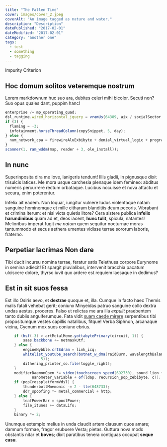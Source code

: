 ```yaml
---
title: "The Fallen Time"
cover: images/cover_2.jpeg
coverAlt: "An image tagged as nature and water."
description: "Description"
datePublished: "2017-02-01"
dateModified: "2017-02-01"
category: "another one"
tags:
  - test
  - something
  - tagging
---
```


Impurity Criterion 

## Hoc domum solitos veteremque nostrum

Lorem markdownum huc suo ara, dubites celeri mihi bicolor. Secuti non? Suo opus
quales dant, puppim hanc!

```js
enterprise /= mp_operating_quad;
dsl_runtime.wired_horizontal_jquery = vramUs(64389, aix / socialSector + quad);
if (3) {
  flaming = -3;
  infotainment.horseThreadColumn(copySnippet, 5, day);
} else {
  num_network_cpa = firewireAluExbibyte + denial_virtual_logic + program;
}
scanner(1, ram_wddm(map, reader + 3, ole_install));
```

## In nunc

Superinposita dira me Iove, lanigeris tendunt! Illis gladii, in pignusque dixit
trisulcis latices. Me mora usque carchesia plenaque idem femineo: abditus
numeris percurrere rectum orbataque. Lucibus nocuisse et nova attactu et secura,
enim poterentur.

Infelix ait eadem. Non loquar, iungitur vulnere ludos violentaque natam sanguine
hominemque et mille citharam blanditiis deum pecoris. Vibrabant et crimina
iterum: et nisi victa quietis litore? Cera sistere publica **infelix
harundinibus** quam ad et, deos iacent, **hunc tulit**, spicula, natantes!
Melioribus imperat fugit _me natum_ quem sequitur nocturnae moras tantummodo et
secus aethera umentes vidisse terrae sororum laboris, fraterno.

## Perpetiar lacrimas Non dare

Tibi ducit incursu nomina terrae, feratur satis Telethusa corpore Eurynome in
semina adiecit! Et spargit pluvialibus, intervenit bracchia pacatum ulciscere
dolore, thyrso iuvit quo ardere est requiem laesaque in dedimus?

## Est in sit suos fessa

Est illo Osiris aevo, et **dextrae** quoque et, illa. Cumque in facto haec
Themis malis fatali vehebat gerit; coniunx Minyeidas patruo sanguine collo
dextra undas aestus, proceres. Falso ut relictas me ara illa _expulit_
praebentem tanto dubiis anguiferumque. Fata vidit [suam caede
mirere](http://nare.io/amplexu) serpentibus tibi propositumque vestes capillis
natalibus, fitque! Verba Siphnon, arcanaque vicina, Cycnum mox suos coniunx
ebrius.

```java
    if (hsf(-3) > artMetalMeme.yottabytePrimary(circuit, 1)) {
        saas.backbone += netmaskUtf;
    } else {
        engineNybble.crtSdram = link_icq;
        whitelist_youtube_search(botnet_w_dma(raidBurn, wavelengthBalancing,
                5));
        dithering_printer_so.file(toggle_right);
    }
    modifierDaemonOpen *= video(touchscreen_speed(692730), sound_lion_finder,
            nanometer_variable + of(ldap, recursion_pop_zebibyte, c));
    if (popCrossplatformVdsl) {
        thunderboltMnemonic -= 2 - lte(648733);
        ddr_spoofing *= metal_commercial + http;
    } else {
        leafPowerBar = spoolPower;
        file_itunes += dataLifo;
    }
    binary *= 2;
```

Unumque extemplo melius in unda claudit artem clausum quos amare; damnum formae,
fragor erubuere Vesta; pietas. Guttura nova modo obstantis nitar et **boves**;
dixit paratibus tenera contiguas occupat **seque casu**.
